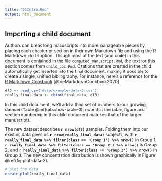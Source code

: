 ```yaml
---
title: "01Intro.Rmd"
output: html_document
---
```


## Importing a child document

Authors can break long manuscripts into more manageable pieces by placing each chapter or section in their own Markdown file and using the R Markdown `child` option. Though most of the text (and code) in this document is contained in the file `computed_manuscript.Rmd`, the text for this section comes from `child_doc.Rmd`. Citations that are created in the child automatically get inserted into the final document, making it possible to create a single, unified bibliography. For instance, here's a reference for the [R Markdown Cookbook](https://bookdown.org/yihui/rmarkdown-cookbook/).[@xieMarkdownCookbook2020]

```r
df3 <- read_csv('data/example-data-3.csv')
really_final_data <- rbind(final_data, df3)
```

In this child document, we'll add a third set of numbers to our growing dataset (Table \@ref(tab:show-table-3); note that the table, figure and section numbering in this child document matches that of the larger manuscript). 

The new dataset describes **`r nrow(df3)`** samples. Folding them into our existing data gives us **`r nrow(really_final_data)`** subjects, with **`r really_final_data %>% filter(class == 'Group 1') %>% nrow()`** in Group 1, **`r really_final_data %>% filter(class == 'Group 2') %>% nrow()`** in Group 2, and **`r really_final_data %>% filter(class == 'Group 3') %>% nrow()`** in Group 3. The new concentration distribution is shown graphically in Figure \@ref(fig:plot-data-2).

```r
# plot the data
create_plot(really_final_data)

```
